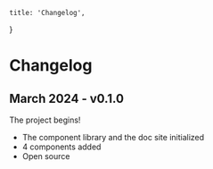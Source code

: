     title: 'Changelog',
}

# Changelog


## March 2024 - v0.1.0

The project begins!

- The component library and the doc site initialized
- 4 components added
- Open source
